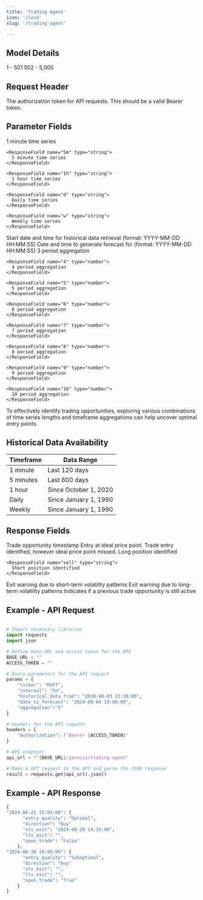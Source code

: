 ```yaml
---
title: 'Trading Agent'
icon: 'cloud'
slug: '/trading-agent'

---
```


## Model Details 


<CardGroup cols={2}>
  <Card title="Mandatory Time Periods">
    1 - 501
  </Card>
  <Card title="Optional Time Periods">
    502 - 5,000
  </Card>

</CardGroup>

## Request Header 


<ParamField header="Authorization" type="string" required>
  The authorization token for API requests. This should be a valid Bearer token.
   </ParamField>

## Parameter Fields 

<ParamField body="ticker" type="string" required>
</ParamField>



<ParamField body="interval" type="string" required>

<Expandable title="Options">
    <ResponseField name="1m" type="string">
      1 minute time series
    </ResponseField>

    <ResponseField name="5m" type="string">
      5 minute time series
    </ResponseField>

    <ResponseField name="1h" type="string">
      1 hour time series
    </ResponseField>

    <ResponseField name="d" type="string">
      Daily time series
    </ResponseField>

    <ResponseField name="w" type="string">
      Weekly time series
    </ResponseField>

  </Expandable>
</ParamField>



<ParamField body="historical_data_from" type="string" required>
<Expandable title="Format">
    <ResponseField name="date_from" type="string">
      Start date and time for historical data retrieval (format: YYYY-MM-DD HH:MM:SS)
    </ResponseField>

  </Expandable>
</ParamField>



<ParamField body="date_to_forecast" type="string" required>
<Expandable title="Format">
    <ResponseField name="date_to" type="string">
      Date and time to generate forecast for (format: YYYY-MM-DD HH:MM:SS)
    </ResponseField>

  </Expandable>
</ParamField>
<ParamField body="aggregation" type="string" required>
  <Expandable title="Options">
    <ResponseField name="3" type="number">
      3 period aggregation
    </ResponseField>

    <ResponseField name="4" type="number">
      4 period aggregation
    </ResponseField>

    <ResponseField name="5" type="number">
      5 period aggregation
    </ResponseField>

    <ResponseField name="6" type="number">
      6 period aggregation
    </ResponseField>

    <ResponseField name="7" type="number">
      7 period aggregation
    </ResponseField>

    <ResponseField name="8" type="number">
      8 period aggregation
    </ResponseField>

    <ResponseField name="9" type="number">
      9 period aggregation
    </ResponseField>

    <ResponseField name="10" type="number">
      10 period aggregation
    </ResponseField>

  </Expandable>
</ParamField>

<Tip>To effectively identify trading opportunities, exploring various combinations of time series lengths and timeframe aggregations can help uncover optimal entry points.</Tip>

## Historical Data Availability



| Timeframe | Data Range                           |
| -------- | ------------------------------------- |
| 1 minute     | Last 120 days                  |
| 5 minutes      | Last 600 days                     |
| 1 hour   | Since October 1, 2020 |
| Daily   | Since January 1, 1990 |
| Weekly   | Since January 1, 1990 |


## Response Fields

<ResponseField name="datetime" type="string">
  Trade opportunity timestamp 
</ResponseField>

<ResponseField name="entry_quality" type="string">
  <Expandable title="Options">
    <ResponseField name="Optimal" type="string">
      Entry at ideal price point.
    </ResponseField>
    <ResponseField name="Suboptimal" type="string">
      Trade entry identified, however ideal price point missed.
    </ResponseField>
  </Expandable>   

</ResponseField>

<ResponseField name="direction" type="string">
  <Expandable title="Options">
    <ResponseField name="buy" type="string">
      Long position identified
    </ResponseField>

    <ResponseField name="sell" type="string">
      Short position identified
    </ResponseField>

  </Expandable>
</ResponseField>

<ResponseField name="stv_exit" type="string">
  Exit warning due to short-term volatility patterns 
</ResponseField>

<ResponseField name="ltv_exit" type="string">
  Exit warning due to long-term volatility patterns 
</ResponseField>

<ResponseField name="open_trade" type="boolean">
  Indicates if a previous trade opportunity is still active
</ResponseField>





## Example - API Request

```python

# Import necessary libraries
import requests  
import json  

# Define base URL and access token for the API
BASE_URL = ""  
ACCESS_TOKEN = ""  

# Query parameters for the API request
params = {
    "ticker": "MSFT",
    "interval": "5m",
    "historical_data_from": "2020-08-03 13:30:00",
    "date_to_forecast": "2024-08-04 19:00:00",
    "aggregation":"5"
}

# Headers for the API request
headers = {
    "Authorization": f"Bearer {ACCESS_TOKEN}"
}

# API endpoint
api_url = f"{BASE_URL}/genesis/trading-agent"

# Make a GET request to the API and parse the JSON response
result = requests.get(api_url).json()
```



## Example - API Response

```python
{
"2024-08-21 15:05:00": {
      "entry_quality": "Optimal",
      "direction": "buy"
      "stv_exit": "2024-08-28 14:35:00",
      "ltv_exit": "",
      "open_trade": "False"
    },
"2024-08-30 19:00:00": {
      "entry_quality": "Suboptimal",
      "direction": "buy"
      "stv_exit": "",
      "ltv_exit": "",
      "open_trade": "True"
    }
}
```